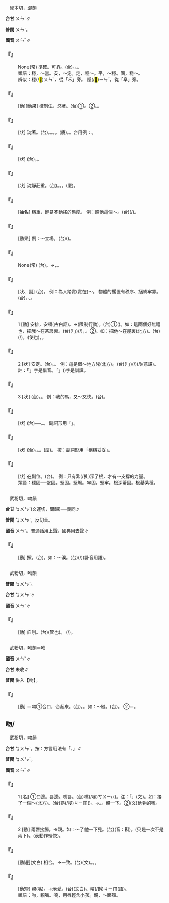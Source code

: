 
=={{ruby|穩|ㄨㄣˇ}}==

　鄔本切，混韻

'''台甘''' <rt>ㄨㄣˋ</rt>∥

'''普閩''' <rt>ㄨㄣˋ</rt>。

'''國音''' <rt>ㄨㄣˇ</rt>∥

    

==='''『{{ruby|十|ㄕˊ}}{{ruby|拿|ㄋㄚˊ}}{{ruby|九|ㄐㄧㄡˇ}}{{ruby|穩|ㄨㄣˇ}}』'''===
: None(常) 準確。可靠。(台){{ruby|真|ㄐㄧㄣ}}{{ruby|正|ㄐㄧㄥ˪}}{{ruby|確|ㄎㄚㆶ}}。{{ruby|會|ㆤ˫}}{{ruby|靠|ㄎㄜ˪}}{{ruby|得|ㄉㄧㆵ}}。{{ruby|包|ㄅㄠ}}{{ruby|安|ㄢ}}{{ruby|全|ㄗㄨㄢˊ}}。
:類語：穩，～當。安，～定。定，穩～。平，～穩。固，穩～。
:
:辨似：穩(/<mark>&#xffc40;</mark>)<rt>ㄨㄣˇ</rt>，從「禾」旁。 隱(/<mark>&#xffc43;</mark>)<rt>ㄧㄣˇ</rt>，從「阜」旁。
:
    

==='''『{{ruby|穩|ㄨㄣˇ}}{{ruby|住|·ㄓㄨˋ}}』'''===
: [動][動果] 控制住。悠著。(台)①{{ruby|設|ㄒㄧㄚㆵ}}{{ruby|法|ㄏㄨㄚㆵ}}{{ruby|安|ㄢ}}{{ruby|頓|ㄉㄨㄣ˪}}{{ruby|停|ㄊㄧㄥˊ}}{{ruby|當|ㄉㆲ˪}}。②{{ruby|遏|ㄚㆵ}}{{ruby|咧|ㄌㆤ˪}}。{{ruby|節|ㄗㄚㆵ}}{{ruby|咧|ㄌㆤ˪}}。
    

==='''『{{ruby|穩|ㄨㄣˇ}}{{ruby|健|ㄐㄧㄢˋ}}』'''===
: [狀] 沈著。(台){{ruby|穩|ㄨㄣˋ}}{{ruby|健|ㄍㄧㄢ˫}}。{{ruby|恬|ㄉㄧㆰ˫}}{{ruby|著|ㄉㄧㆦㆶ ͘}}。{{ruby|自|ㄗㄨ˫}}{{ruby|在|ㄗㄞ˫}}。{{ruby|<mark>&#xffa45;</mark>|ㆠㆤ˫}}{{ruby|/|ㆠㄨㆤ˫}}{{ruby|輕|ㄎㄧㄥ}}{{ruby|舉|ㄍㄧˋ}}{{ruby|/|ㄍㄨˋ}}{{ruby|妄|ㆠㆲ˪}}{{ruby|動|ㄉㆲ˫}}。(廈){{ruby|儼|ㆣㄧㆰˋ}}{{ruby|硬|ㄫㄧ˫}}{{ruby|/|ㄫㆤ˫}}。{{ruby|老|ㄌㄠ˫}}{{ruby|在|ㄗㄞ˫}}。台用例：{{ruby|思|ㄙㄨ˫}}{{ruby|想|ㄒㄧㆲˋ}}{{ruby|穩|ㄨㄣˋ}}{{ruby|健|ㄍㄧㄢ˫}}。
    

==='''『{{ruby|平|ㄆㄧㄥˊ}}{{ruby|穩|ㄨㄣˇ}}』'''===
: [狀] (台){{ruby|平|ㄅㄧㄥˊ}}{{ruby|靜|ㄐㄧㄥ˫}}。{{ruby|安|ㄢ}}{{ruby|定|ㄉㄧㄥ˪}}。
    

==='''『{{ruby|穩|ㄨㄣˇ}}{{ruby|重|ㄓㄨㄥˋ}}』'''===
: [狀] 沈靜莊重。(台){{ruby|持|ㄑㄧˊ}}{{ruby|穩|ㄨㄣˋ}}{{ruby|自|ㄗㄨ˫}}{{ruby|重|ㄉㄧㆲ˫}}。{{ruby|恬|ㄉㄧㆰ˫}}{{ruby|著|ㄉㄧㆦㆶ ͘}}。{{ruby|老|ㄌㄠ˫}}{{ruby|步|ㄅㆦ˫}}{{ruby|定|ㄉㄧㆩ˫}}。(廈){{ruby|老|ㄌㄠ˫}}{{ruby|步|ㄅㆦ˫}}{{ruby|在|ㄗㄞ˫}}。
    

==='''『{{ruby|穩|ㄨㄣˇ}}{{ruby|勁|ㄐㄧㄣˋ}}{{ruby|兒|ㄦ}}』'''===
: [抽名] 穩重，輕易不動搖的態度。 例：瞧他這個～。(台){{ruby|汝|ㄌㄧˋ}}{{ruby|看|ㄎㄨㆩ˪}}{{ruby|伊|ㄧ}}{{ruby|<mark>&#xf9075;</mark>|ㄏㄧㄚㆷ}}{{ruby|恁|ㄌㄧㄣ˪}}{{ruby|穩|ㄨㄣˋ}}{{ruby|當|ㄉㄤ˪}}(/{{ruby|自|ㄗㄨ˫}}{{ruby|在|ㄗㄞ˫}})。
    

==='''『{{ruby|站|ㄓㄢˋ}}{{ruby|穩|ㄨㄣˇ}}』'''===
: [動果] 例：～立場。(台){{ruby|立|ㄌㄧㆴ ͘}}{{ruby|場|ㄉㄧㆧˊ}}{{ruby|/|ㄉㄧㆫˊ}}({{ruby|企|ㄎㄧㄚ˫}}{{ruby|腳|ㄎㄚ}}{{ruby|丌|ㆤ}}{{ruby|所|ㄙㆦˋ}}{{ruby|在|ㄗㄞ˫}}){{ruby|企|ㄎㄧㄚ˫}}{{ruby|在|ㄗㄞ˫}}{{ruby|在|ㄗㄞ˫}}。
    

==='''『{{ruby|穩|ㄨㄣˇ}}{{ruby|紮|ㄗㄚ}}{{ruby|穩|ㄨㄣˇ}}{{ruby|打|ㄉㄚˇ}}』'''===
: None(常) (台){{ruby|營|ㄧㆩˊ}}{{ruby|壘|ㄌㄨㄧˋ}}{{ruby|駐|ㄗㄨ˪}}{{ruby|紮|ㄗㄚㆵ}}{{ruby|妥|ㄊㄜ˪}}{{ruby|當|ㄉㆲ˪}}{{ruby|即|ㄐㄧㄚㆷ}}{{ruby|進|ㄐㄧㄣ˪}}{{ruby|攻|ㄍㆲ}}{{ruby|會|ㆤ˫}}{{ruby|順|ㄙㄨㄣ˫}}{{ruby|利|ㄌㄧ˫}}。→{{ruby|凡|ㄏㄨㄢˊ}}{{ruby|事|ㄙㄨ˫}}{{ruby|先|ㄒㄧㄥ}}{{ruby|準|ㄗㄨㄣˋ}}{{ruby|備|ㄅㄧ˫}}{{ruby|妥|ㄊㄜ˪}}{{ruby|當|ㄉㆲ˪}}，{{ruby|則|ㄐㄧㄚㆷ}}{{ruby|做|ㄗㄨㆤ˪}}{{ruby|/|ㄗㄜ˪}}{{ruby|會|ㆤ˫}}{{ruby|好|ㄏㄜˋ}}{{ruby|勢|ㄙㆤ˪}}。
    

==='''『{{ruby|穩|ㄨㄣˇ}}{{ruby|紮|ㄗㄚ}}{{ruby|紮|ㄗㄚ}}』'''===
: [狀、副] (台){{ruby|穩|ㄨㄣˋ}}{{ruby|當|ㄉㄤ˪}}{{ruby|而|ㆢㄧˊ}}{{ruby|/|ㄌㄧˊ}}{{ruby|根|ㄍㄨㄣ}}{{ruby|/|ㄍㄧㄣ}}{{ruby|節|ㄗㄚㆵ}}。 例：為人踏實(實在)～。 物體的擱置有秩序、捆綁牢靠。(台){{ruby|行|ㄏㄧㄥˊ}}{{ruby|動|ㄉㆲ˫}}{{ruby|作|ㄗㄜ˪}}{{ruby|事|ㄙㄨ˫}}{{ruby|照|ㄐㄧㄠ˪}}{{ruby|步|ㄅㆦ˫}}{{ruby|來|ㄌㄞˊ}}，{{ruby|囥|ㄎㆭ˪}}{{ruby|物|ㄇㆭㆷ ͘}}{{ruby|/|ㄇㄧㆷ ͘}}、{{ruby|縛|ㄅㄚㆶ ͘}}{{ruby|物|ㄇㆭㆷ ͘}}{{ruby|/|ㄇㄧㆷ ͘}}{{ruby|安|ㄢ}}{{ruby|全|ㄗㄨㄢˊ}}{{ruby|安|ㄢ}}{{ruby|坦|ㄊㄢˋ}}。
:
    

==='''『{{ruby|穩|ㄨㄣˇ}}』'''===
:1  [動] 安排，安頓(古白話)。→(限制行動)。(台)①{{ruby|安|ㄢ}}{{ruby|頓|ㄉㄨㄣ˪}}({{ruby|人|ㄌㄤˊ}}{{ruby|客|ㄎㆤㆷ}})。如：這兩個好無禮也，把我～在茶房裏。(台){{ruby|<mark>&#xffb50;</mark>|ㄐㄧㆵ}}(「{{ruby|此|ㄐㄧˋ}}{{ruby|一|ㄐㄧㆵ ͘}}」)(/{{ruby|此|ㄐㄧㆵ}}){{ruby|二|ㄋㆭ˫}}{{ruby|個|ㆤˊ}}{{ruby|真|ㄐㄧㄣ}}{{ruby|無|ㆠㄜˊ}}{{ruby|禮|ㄌㆤˋ}}{{ruby|數|ㄙㆦ˪}}，{{ruby|汝|ㄌㄧˋ}}{{ruby|共|ㄍㄚ˫}}{{ruby|我|ㆣㄨㄚˋ}}{{ruby|安|ㄢ}}{{ruby|頓|ㄉㄨㄣ˪}}{{ruby|落|ㄌㄜㆷ ͘}}{{ruby|茶|ㄉㆤˊ}}{{ruby|房|ㄅㄤˊ}}。②{{ruby|關|ㄍㄨㆮ}}。如：把他～在屋裏(北方)。(台){{ruby|共|ㄍㄚ˫}}(/{{ruby|加|ㄍㄚ}}){{ruby|伊|ㄧ}}{{ruby|關|ㄍㄨㆮ}}{{ruby|站|ㄉㄧㆰ˪}}{{ruby|/|ㄉㆰ˪}}{{ruby|厝|ㄘㄨ˪}}{{ruby|內|ㄌㄞ˫}}，{{ruby|付|ㄏㆦ˫}}(使也){{ruby|伊|ㄧ}}{{ruby|會|ㆤ˫}}{{ruby|著|ㄉㄧㄠˊ}}{{ruby|厝|ㄘㄨ˪}}，{{ruby|<mark>&#xffa45;</mark>|ㆠㆤ˫}}{{ruby|/|ㆠㄨㆤ˫}}{{ruby|四|ㄒㄧ˪}}{{ruby|界|ㄍㄨㆤ˪}}{{ruby|/|ㄍㆤ˪}}{{ruby|走|ㄗㄠˋ}}。
    

==='''『{{ruby|穩|ㄨㄣˇ}}』'''===
:2  [狀] 安定。(台){{ruby|安|ㄢ}}{{ruby|穩|ㄨㄣˋ}}。{{ruby|穩|ㄨㄣˋ}}{{ruby|當|ㄉㆭ˪}}。 例：這是個～地方兒(北方)。(台){{ruby|<mark>&#xffb50;</mark>|ㄐㄧㆵ}}(「{{ruby|此|ㄐㄧˋ}}{{ruby|一|ㄐㄧㆵ ͘}}」)(/{{ruby|此|ㄐㄧㆵ}}){{ruby|搭|ㄉㄚㆷ}}{{ruby|真|ㄐㄧㄣ}}{{ruby|安|ㄢ}}{{ruby|穩|ㄨㄣˋ}}(/{{ruby|穩|ㄨㄣˋ}}{{ruby|當|ㄉㄤ˪}})(意譯)。 註：「{{ruby|搭|ㄉㄚㆷ}}」字是借音。「{{ruby|處|ㄉㆤ˪}}」({{ruby|跡|ㄌㄧㄚㆷ}}{{ruby|也|ㄧㄚ˪}})字是訓讀。
    

==='''『{{ruby|穩|ㄨㄣˇ}}』'''===
:3  [狀] (台){{ruby|安|ㄢ}}{{ruby|定|ㄉㄧㄥ˫}}。{{ruby|平|ㄅㄧㄥˊ}}{{ruby|穩|ㄨㄣˋ}}。 例：我的馬，又～又快。(台){{ruby|我|ㆣㄨㄚˋ}}{{ruby|丌|ㆤ}}{{ruby|馬|ㆠㆤˋ}}{{ruby|又|ㄧㄨ˫}}{{ruby|順|ㄙㄨㄣ˫}}{{ruby|又|ㄧㄨ˫}}{{ruby|快|ㄎㄨㄞ˪}}。
    

==='''『{{ruby|穩|ㄨㄣˇ}}{{ruby|當|ㄉㄤˋ}}』'''===
: [狀] (台){{ruby|穩|ㄨㄣˋ}}{{ruby|當|ㄉㄤ˪}}──{{ruby|安|ㄢ}}{{ruby|穩|ㄨㄣˋ}}{{ruby|妥|ㄊㄜ˪}}{{ruby|當|ㄉㆲ˪}}。{{ruby|牢|ㄌㄜˊ}}{{ruby|固|ㄍㆦ˪}}。 副詞形用「{{ruby|穩|ㄨㄣˋ}}{{ruby|穩|ㄨㄣˋ}}{{ruby|當|ㄉㄤ˪}}{{ruby|當|ㄉㄤ˪}}」。
    

==='''『{{ruby|穩|ㄨㄣˇ}}{{ruby|妥|ㄊㄨㄛˇ}}』'''===
: [狀] (台){{ruby|安|ㄢ}}{{ruby|穩|ㄨㄣˋ}}。{{ruby|妥|ㄊㄜ˪}}{{ruby|當|ㄉㆲ˪}}。{{ruby|好|ㄏㄜˋ}}{{ruby|勢|ㄙㆤ˪}}。(廈){{ruby|在|ㄗㄞ˫}}{{ruby|穩|ㄨㄣˋ}}。 按：副詞形用「穩穩妥妥」。
    

==='''『{{ruby|穩|ㄨㄣˇ}}{{ruby|固|ㄍㄨˋ}}』'''===
: [狀] 在副位。(台){{ruby|安|ㄢ}}{{ruby|穩|ㄨㄣˋ}}{{ruby|堅|ㄍㄧㄢ}}{{ruby|固|ㄍㆦ˪}}。 例：只有紮(/扎)深了根，才有～支撐的力量。
:類語：穩固──鞏固。堅固。堅韌。牢固。堅牢。根深蒂固。根基紮穩。
:
    

=={{ruby|抆|ㄨㄣˇ}}==

　武粉切，吻韻

'''台甘''' <rt>ㆠㄨㄣˋ</rt>{{ruby|。|ㆠㄨㄣ˫}}(文運切，問韻)──義同∥

'''普閩''' <rt>ㆠㄨㄣˋ</rt>，反切音。

'''國音''' <rt>ㄨㄣˇ</rt>。普通話用上聲，國典用去聲∥

    

==='''『{{ruby|抆|ㄨㄣˇ}}』'''===
: [動] 擦。(台){{ruby|拭|ㄑㄧㆵ}}。如：～淚。(台){{ruby|拭|ㄑㄧㆵ}}{{ruby|目|ㆠㄚㆶ ͘}}{{ruby|滓|ㄗㄞˋ}}{{ruby|→|ㄙㄞˋ}}(/{{ruby|屎|ㄙㄞˋ}})(訃音用語)。
    

=={{ruby|刎|ㄨㄣˇ}}==

　武粉切，吻韻

'''普閩''' <rt>ㆠㄨㄣˋ</rt>。

'''台甘''' <rt>ㆠㄨㄣˋ</rt>∥

'''國音''' <rt>ㄨㄣˇ</rt>∥

    

==='''『{{ruby|刎|ㄨㄣˇ}}』'''===
: [動] 自刎。(台){{ruby|用|ㄧㆲ˫}}{{ruby|刀|ㄉㄜ}}{{ruby|坦|ㄊㄢˋ}}{{ruby|橫|ㄏㄨㆮˊ}}{{ruby|割|ㄍㄨㄚㆷ}}{{ruby|頷|ㆰ˫}}{{ruby|<mark>&#xffacf;</mark>|ㄍㄨㄣˋ}}(管也)。 {{ruby|割|ㄍㄨㄚㆷ}}{{ruby|喉|ㄠˊ}}{{ruby|自|ㄗㄨ˫}}{{ruby|殺|ㄙㄚㆵ}}(/{{ruby|自|ㄗㄨ˫}}{{ruby|盡|ㄐㄧㄣ˫}})。
    

=={{ruby|<mark>&#xffc64;</mark>|ㄨㄣˇ}}==

　武粉切，吻韻＝吻

'''國音''' <rt>ㄨㄣˇ</rt>∥

'''台甘''' 未收∥

'''普閩''' 併入【吻】。

    

==='''『{{ruby|<mark>&#xffc64;</mark>|ㄨㄣˇ}}』'''===
: [動] ＝吻①合口，合起來。(台){{ruby|合|ㄏㄚㆴ ͘}}{{ruby|起|·ㄎㄧˋ}}{{ruby|來|·ㄌㄞˊ}}。{{ruby|合|ㄍㄚㆴ}}{{ruby|起|·ㄎㄧˋ}}{{ruby|來|·ㄌㄞˊ}}。如：～縫。(台){{ruby|合|ㄍㄚㆴ}}{{ruby|縫|ㄆㄤ˫}}。 ②＝{{ruby|吻|ㄨㄣˇ}}。
    

==吻/{{ruby|<mark>&#xffc63;</mark>|ㄨㄣˇ}}==

　武粉切，吻韻

'''台甘''' <rt>ㆠㄨㄣˋ</rt>。按：方言用法有「{{ruby|微|ㆠㄧˊ}}{{ruby|笑|ㄑㄧㄜ˪}}、{{ruby|妍|ㆣㄧㄢˋ}}{{ruby|笑|ㄑㄧㄠ˪}}」∥

'''普閩''' <rt>ㆠㄨㄣˋ</rt>。

'''國音''' <rt>ㄨㄣˇ</rt>∥

    

==='''『{{ruby|吻|ㄨㄣˇ}}』'''===
:1  [名] ①口邊。唇邊。嘴唇。(台)嘴(/喙)<rt>ㄘㄨㄧ˪</rt>{{ruby|唇|ㄉㄨㄣˊ}}({{ruby|皮|ㄆㆤˊ}}{{ruby|/|ㄆㄨㆤˊ}})。注：「{{ruby|唇|ㄙㄨㄣˊ}}」(文)。如：接了一個～(北方)。(台)斟(/唚)<rt>ㄐㄧㆬ</rt>{{ruby|一|ㄐㄧㆵ ͘}}{{ruby|下|·ㆤ˫}}{{ruby|嘴|ㄘㄨㄧ˪}}({{ruby|唇|ㄉㄨㄣˊ}})。→{{ruby|相|ㄒㄧㄜ}}{{ruby|唚|ㄐㄧㆬ}}。{{ruby|唚|ㄐㄧㆬ}}{{ruby|一|ㄐㄧㆵ ͘}}{{ruby|下|·ㆤ˫}}。親一下。②(文)動物的嘴。
    

==='''『{{ruby|吻|ㄨㄣˇ}}』'''===
:2  [動] 兩唇接觸。→親。如：～了他一下兒。(台){{ruby|共|ㄍㄚ˫}}{{ruby|唚|ㄐㄧㆬ}}(音：斟){{ruby|一|ㄐㄧㆵ ͘}}{{ruby|下|·ㆤ˫}}。(只是一次不是兩下)。{{ruby|唚|ㄐㄧㆬ}}{{ruby|一|ㄐㄧㆵ ͘}}{{ruby|下|·ㆤ˫}}(表動作輕快)。
    

==='''『{{ruby|吻|ㄨㄣˇ}}{{ruby|合|ㄏㄜˊ}}』'''===
: [動短](文白) 相合。→一致。(台){{ruby|吻|ㆠㄨㄣˋ}}{{ruby|合|ㄏㄚㆴ ͘}}(文)。{{ruby|合|ㄍㄚㆴ}}{{ruby|抵|ㄉㄨˋ}}{{ruby|好|ㄏㄜˋ}}。{{ruby|抵|ㄉㄨˋ}}{{ruby|好|ㄏㄜˋ}}{{ruby|合|ㄏㄚㆷ ͘}}{{ruby|合|ㄏㄚㆷ ͘}}。
    

==='''『{{ruby|接|ㄐㄧㄝ}}{{ruby|吻|ㄨㄣˇ}}』'''===
: [動短] 親(嘴)。→示愛。(台){{ruby|接|ㄐㄧㄚㆴ}}{{ruby|吻|ㆠㄨㄣˋ}}(文白)。唚(/斟)<rt>ㄐㄧㆬ</rt>(語)。
:類語：吻，親嘴。唵，用唇輕含小孩。親，～面頰。
:
:
    
